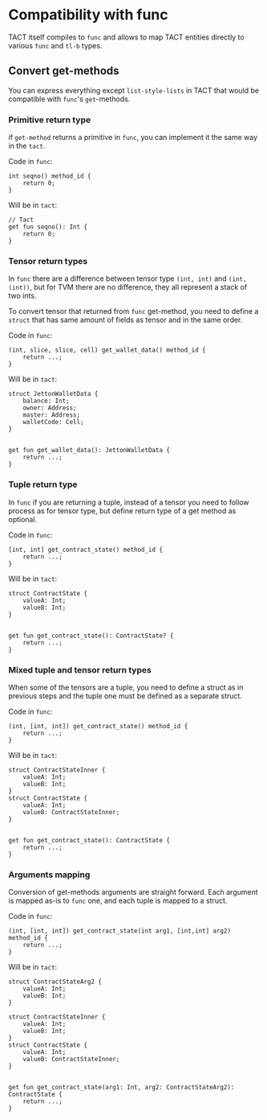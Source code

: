 # Compatibility with func

TACT itself compiles to `func` and allows to map TACT entities directly to various `func` and `tl-b` types.

## Convert get-methods

You can express everything except `list-style-lists` in TACT that would be compatible with `func`'s `get`-methods.

### Primitive return type
if `get-method` returns a primitive in `func`, you can implement it the same way in the `tact`.

Code in `func`:
```
int seqno() method_id {
    return 0;
}
```

Will be in `tact`:
```
// Tact
get fun seqno(): Int {
    return 0;
}
```


### Tensor return types

In `func` there are a difference between tensor type `(int, int)` and `(int, (int))`, but for TVM there are no difference, they all represent a stack of two ints.

To convert tensor that returned from `func` get-method, you need to define a `struct` that has same amount of fields as tensor and in the same order.

Code in `func`:
```
(int, slice, slice, cell) get_wallet_data() method_id {
    return ...;
}
```

Will be in `tact`:

```
struct JettonWalletData {
    balance: Int;
    owner: Address;
    master: Address;
    walletCode: Cell;
}


get fun get_wallet_data(): JettonWalletData {
    return ...;
}
```

### Tuple return type

In `func` if you are returning a tuple, instead of a tensor you need to follow process as for tensor type, but define return type of a get method as optional.

Code in `func`:
```
[int, int] get_contract_state() method_id {
    return ...;
}
```

Will be in `tact`:

```
struct ContractState {
    valueA: Int;
    valueB: Int;
}


get fun get_contract_state(): ContractState? {
    return ...;
}
```

### Mixed tuple and tensor return types

When some of the tensors are a tuple, you need to define a struct as in previous steps and the tuple one must be defined as a separate struct.

Code in `func`:
```
(int, [int, int]) get_contract_state() method_id {
    return ...;
}
```

Will be in `tact`:

```
struct ContractStateInner {
    valueA: Int;
    valueB: Int;
}
struct ContractState {
    valueA: Int;
    valueB: ContractStateInner;
}


get fun get_contract_state(): ContractState {
    return ...;
}
```

### Arguments mapping

Conversion of get-methods arguments are straight forward. Each argument is mapped as-is to `func` one, and each tuple is mapped to a struct.

Code in `func`:
```
(int, [int, int]) get_contract_state(int arg1, [int,int] arg2) method_id {
    return ...;
}
```

Will be in `tact`:

```
struct ContractStateArg2 { 
    valueA: Int;
    valueB: Int;
}

struct ContractStateInner {
    valueA: Int;
    valueB: Int;
}
struct ContractState {
    valueA: Int;
    valueB: ContractStateInner;
}


get fun get_contract_state(arg1: Int, arg2: ContractStateArg2): ContractState {
    return ...;
}
```